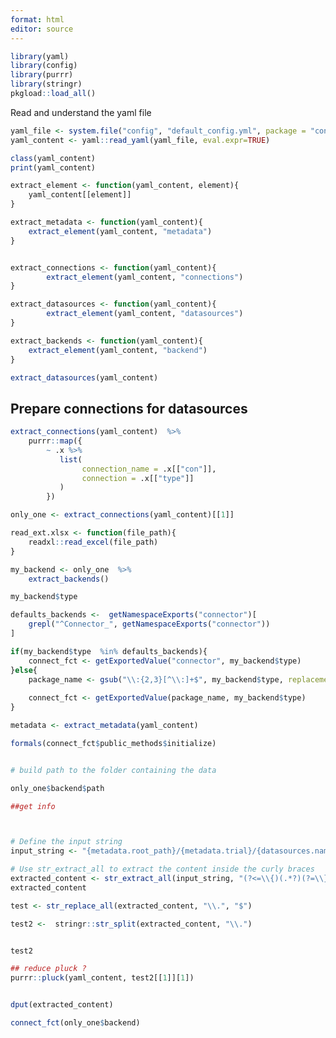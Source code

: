```yaml
---
format: html
editor: source
---
```



```r
library(yaml)
library(config)
library(purrr)
library(stringr)
pkgload::load_all()
```


Read and understand the yaml file

```r
yaml_file <- system.file("config", "default_config.yml", package = "connector")
yaml_content <- yaml::read_yaml(yaml_file, eval.expr=TRUE)

class(yaml_content)
print(yaml_content)

extract_element <- function(yaml_content, element){
    yaml_content[[element]]
}

extract_metadata <- function(yaml_content){
    extract_element(yaml_content, "metadata")
}


extract_connections <- function(yaml_content){
        extract_element(yaml_content, "connections")
}

extract_datasources <- function(yaml_content){
        extract_element(yaml_content, "datasources")
}

extract_backends <- function(yaml_content){
    extract_element(yaml_content, "backend")
}

extract_datasources(yaml_content)
```

## Prepare connections for datasources

```r
extract_connections(yaml_content)  %>% 
    purrr::map({
        ~ .x %>%
           list(
                connection_name = .x[["con"]],
                connection = .x[["type"]]
           )
        })

only_one <- extract_connections(yaml_content)[[1]]

read_ext.xlsx <- function(file_path){
    readxl::read_excel(file_path)
}

my_backend <- only_one  %>% 
    extract_backends() 

my_backend$type

defaults_backends <-  getNamespaceExports("connector")[
    grepl("^Connector_", getNamespaceExports("connector"))
]

if(my_backend$type  %in% defaults_backends){
    connect_fct <- getExportedValue("connector", my_backend$type)
}else{
    package_name <- gsub("\\:{2,3}[^\\:]+$", my_backend$type, replacement = "" )
    
    connect_fct <- getExportedValue(package_name, my_backend$type)
}

metadata <- extract_metadata(yaml_content)

formals(connect_fct$public_methods$initialize)


# build path to the folder containing the data

only_one$backend$path

##get info



# Define the input string
input_string <- "{metadata.root_path}/{metadata.trial}/{datasources.name}/{a.b.c.D}"

# Use str_extract_all to extract the content inside the curly braces
extracted_content <- str_extract_all(input_string, "(?<=\\{)(.*?)(?=\\})")  %>% unlist()
extracted_content

test <- str_replace_all(extracted_content, "\\.", "$")

test2 <-  stringr::str_split(extracted_content, "\\.")


test2

## reduce pluck ?
purrr::pluck(yaml_content, test2[[1]][1])


dput(extracted_content)

connect_fct(only_one$backend)


```